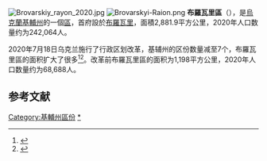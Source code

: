 [[File:Brovarskiy_rayon_2020.jpg|thumb]]
[[Image:Brovarskyi-Raion.png|thumb]]
'''布羅瓦里區'''（{{lang-uk|Броварський район}}），是[[烏克蘭|烏克蘭]][[基輔州|基輔州]]的一個[[区_(乌克兰)|區]]，首府設於[[布羅瓦里|布羅瓦里]]，面積2,881.9平方公里，2020年人口数量约为242,064人。

2020年7月18日乌克兰施行了行政区划改革，基辅州的区份数量减至7个，布羅瓦里區的面积扩大了很多<ref>{{Cite news|title=Про утворення та ліквідацію районів. Постанова Верховної Ради України № 807-ІХ.|url=http://www.golos.com.ua/article/333466|access-date=2020-10-03|date=2020-07-18|website=Голос України|language=uk|archive-date=2021-07-09|archive-url=https://web.archive.org/web/20210709121303/http://www.golos.com.ua/article/333466}}</ref><ref name="2020_reform_maps">{{cite web |title=Нові райони: карти + склад |url=https://www.minregion.gov.ua/press/news/novi-rajony-karty-sklad/ |publisher=Міністерство розвитку громад та територій України |language=uk |access-date=2022-05-11 |archive-date=2021-03-02 |archive-url=https://web.archive.org/web/20210302224321/https://www.minregion.gov.ua/press/news/novi-rajony-karty-sklad/ }}</ref>。改革前布羅瓦里區的面积为1,198平方公里，2020年人口数量约为68,688人。

== 参考文献 ==
{{Reflist}}

{{Coord|50|36|49|N|30|56|48|E|display=title}}
{{基辅州行政区划}}
{{Kiev-geo-stub}}

{{DEFAULTSORT:Броварський район}}
[[Category:基輔州區份|Category:基輔州區份]]
[[Category:布羅瓦里區|*]]